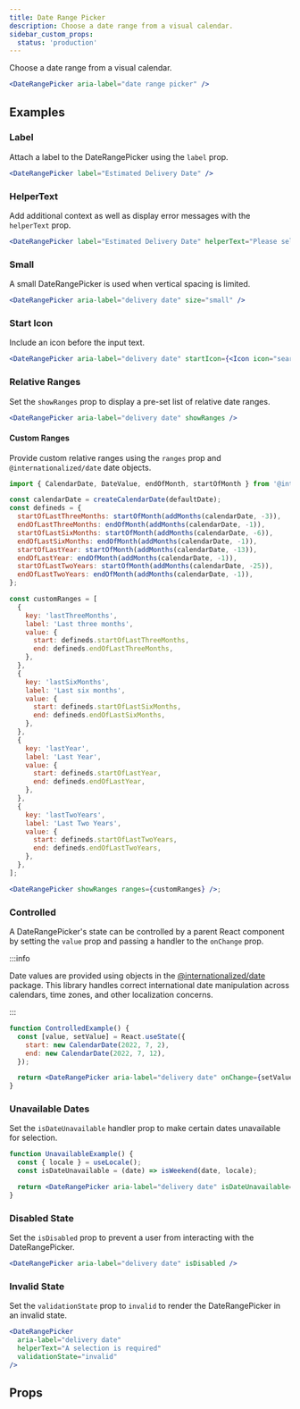 ```yaml
---
title: Date Range Picker
description: Choose a date range from a visual calendar.
sidebar_custom_props:
  status: 'production'
---
```


Choose a date range from a visual calendar.

```jsx live
<DateRangePicker aria-label="date range picker" />
```

## Examples

### Label

Attach a label to the DateRangePicker using the `label` prop.

```jsx live
<DateRangePicker label="Estimated Delivery Date" />
```

### HelperText

Add additional context as well as display error messages with the `helperText` prop.

```jsx live
<DateRangePicker label="Estimated Delivery Date" helperText="Please select a delivery date." />
```

### Small

A small DateRangePicker is used when vertical spacing is limited.

```jsx live
<DateRangePicker aria-label="delivery date" size="small" />
```

### Start Icon

Include an icon before the input text.

```jsx live
<DateRangePicker aria-label="delivery date" startIcon={<Icon icon="search" />} />
```

### Relative Ranges

Set the `showRanges` prop to display a pre-set list of relative date ranges.

```jsx live
<DateRangePicker aria-label="delivery date" showRanges />
```

#### Custom Ranges

Provide custom relative ranges using the `ranges` prop and `@internationalized/date` date objects.

```jsx
import { CalendarDate, DateValue, endOfMonth, startOfMonth } from '@internationalized/date';

const calendarDate = createCalendarDate(defaultDate);
const defineds = {
  startOfLastThreeMonths: startOfMonth(addMonths(calendarDate, -3)),
  endOfLastThreeMonths: endOfMonth(addMonths(calendarDate, -1)),
  startOfLastSixMonths: startOfMonth(addMonths(calendarDate, -6)),
  endOfLastSixMonths: endOfMonth(addMonths(calendarDate, -1)),
  startOfLastYear: startOfMonth(addMonths(calendarDate, -13)),
  endOfLastYear: endOfMonth(addMonths(calendarDate, -1)),
  startOfLastTwoYears: startOfMonth(addMonths(calendarDate, -25)),
  endOfLastTwoYears: endOfMonth(addMonths(calendarDate, -1)),
};

const customRanges = [
  {
    key: 'lastThreeMonths',
    label: 'Last three months',
    value: {
      start: defineds.startOfLastThreeMonths,
      end: defineds.endOfLastThreeMonths,
    },
  },
  {
    key: 'lastSixMonths',
    label: 'Last six months',
    value: {
      start: defineds.startOfLastSixMonths,
      end: defineds.endOfLastSixMonths,
    },
  },
  {
    key: 'lastYear',
    label: 'Last Year',
    value: {
      start: defineds.startOfLastYear,
      end: defineds.endOfLastYear,
    },
  },
  {
    key: 'lastTwoYears',
    label: 'Last Two Years',
    value: {
      start: defineds.startOfLastTwoYears,
      end: defineds.endOfLastTwoYears,
    },
  },
];

<DateRangePicker showRanges ranges={customRanges} />;
```

### Controlled

A DateRangePicker's state can be controlled by a parent React component by setting the `value` prop
and passing a handler to the `onChange` prop.

:::info

Date values are provided using objects in the
[@internationalized/date](https://react-spectrum.adobe.com/internationalized/date) package. This
library handles correct international date manipulation across calendars, time zones, and other
localization concerns.

:::

```jsx live
function ControlledExample() {
  const [value, setValue] = React.useState({
    start: new CalendarDate(2022, 7, 2),
    end: new CalendarDate(2022, 7, 12),
  });

  return <DateRangePicker aria-label="delivery date" onChange={setValue} value={value} />;
}
```

### Unavailable Dates

Set the `isDateUnavailable` handler prop to make certain dates unavailable for selection.

```jsx live
function UnavailableExample() {
  const { locale } = useLocale();
  const isDateUnavailable = (date) => isWeekend(date, locale);

  return <DateRangePicker aria-label="delivery date" isDateUnavailable={isDateUnavailable} />;
}
```

### Disabled State

Set the `isDisabled` prop to prevent a user from interacting with the DateRangePicker.

```jsx live
<DateRangePicker aria-label="delivery date" isDisabled />
```

### Invalid State

Set the `validationState` prop to `invalid` to render the DateRangePicker in an invalid state.

```jsx live
<DateRangePicker
  aria-label="delivery date"
  helperText="A selection is required"
  validationState="invalid"
/>
```

## Props

<PropsTable component="DateRangePicker" />
